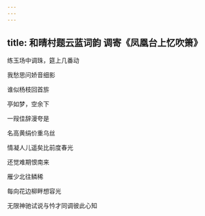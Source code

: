 ```yaml
---
---
---
```

title: 和晴村题云蓝词韵 调寄《凤凰台上忆吹箫》
---



练玉场中调珠，筵上几番动

我愁思问娇音细影

谁似杨枝回首旂

亭如梦，空余下

一叚佳辞漫夸是

名高黄绢价重乌丝

情凝人儿遥矣比前度春光

还觉难期恨南来

雁少北往鳞稀

每向花边柳畔想容光

无限神驰试说与忴才同调彼此心知